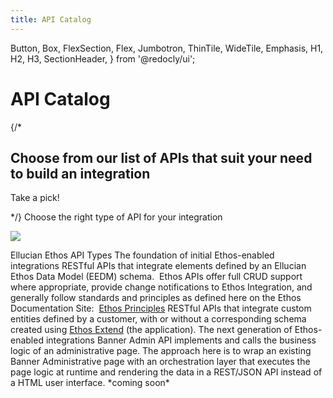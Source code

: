 ```yaml
---
title: API Catalog
---
```



  Button,
  Box,
  FlexSection,
  Flex,
  Jumbotron,
  ThinTile,
  WideTile,
  Emphasis,
  H1,
  H2,
  H3,
  SectionHeader,
} from '@redocly/ui';



<Box mx="auto">
    <Jumbotron pb="3.5em" flexDirection="column" alignItems="center" parallaxEffect="true">
        <H1>API Catalog</H1>
        {/* <H2>Choose from our list of APIs that suit your need to build an integration</H2>
        <Emphasis><p>Take a pick!</p></Emphasis> */}
    </Jumbotron>
    <SectionHeader>
        <Emphasis>Choose the right type of API for your integration</Emphasis>
    </SectionHeader>
</Box>

![](api-catalog/images/build_ethos_integration.png)

<Box mx="auto">
    <SectionHeader>
        <Emphasis>Ellucian Ethos API Types</Emphasis>
    </SectionHeader>
    <FlexSection justifyContent="space-around" flexWrap="wrap">
        <WideTile to="/openapi/banner-academic-catalogs/" header="Data Model APIs" textAlign="center">
            The foundation of initial Ethos-enabled integrations
        </WideTile>
    </FlexSection>
    <FlexSection justifyContent="space-around" flexWrap="wrap">
        <WideTile to="" header="Ethos" disableArrow="true" textAlign="center">
            RESTful APIs that integrate elements defined by an Ellucian Ethos Data Model (EEDM) schema.  Ethos APIs offer full CRUD support where appropriate, provide change notifications to Ethos Integration, and generally follow standards and principles as defined here on the Ethos Documentation Site:  <a href="https://resources.elluciancloud.com/bundle/ethos_integration_lrn_getstarted/page/c_define_fundamentals.html%20%22Ethos%20Principles%22\">Ethos Principles</a>
        </WideTile>
        <WideTile to="" header="Spec-Based" disableArrow="true" textAlign="center">
            RESTful APIs that integrate custom entities defined by a customer, with or without a corresponding schema created using <a href="https://resources.elluciancloud.com/bundle/ethos_extend_lrn_get_started/page/c_about_ellucian_ethos_extend.html">Ethos Extend</a> (the application).
        </WideTile>
    </FlexSection>
    <FlexSection justifyContent="space-around" flexWrap="wrap">
        <WideTile to="/openapi/business/admission-application-checklist/" header="Business APIs" textAlign="center">
            The next generation of Ethos-enabled integrations
        </WideTile>
    </FlexSection>
        <FlexSection justifyContent="space-around" flexWrap="wrap">
        <WideTile to="" header="Banner Business APIs" disableArrow="true" textAlign="center">
            Banner Admin API implements and calls the business logic of an administrative page.  The approach here is to wrap an existing Banner Administrative page with an orchestration layer that executes the page logic at runtime and rendering the data in a REST/JSON API instead of a HTML user interface.
        </WideTile>
        <WideTile to="" header="Colleague Business APIs" disableArrow="true" textAlign="center">
            *coming soon*
        </WideTile>
    </FlexSection>
</Box>
